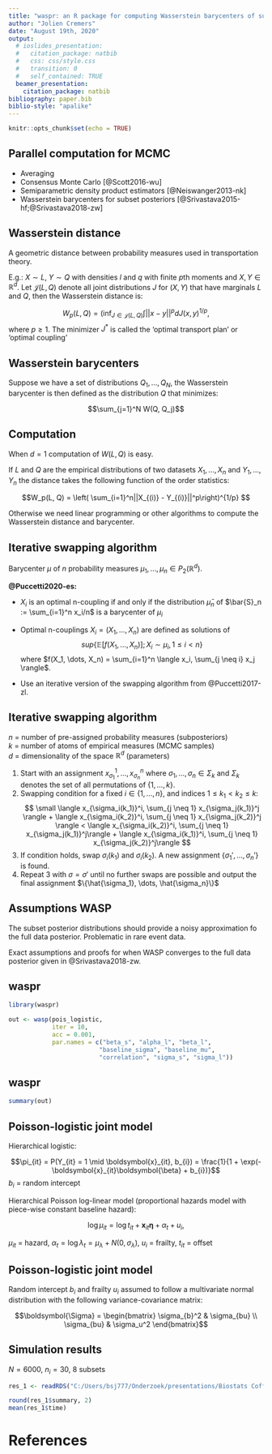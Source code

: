 ```yaml
--- 
title: "waspr: an R package for computing Wasserstein barycenters of subset posteriors"
author: "Jolien Cremers"
date: "August 19th, 2020"
output:
  # ioslides_presentation:
  #   citation_package: natbib
  #   css: css/style.css
  #   transition: 0
  #   self_contained: TRUE
  beamer_presentation:
    citation_package: natbib
bibliography: paper.bib
biblio-style: "apalike"
---
```


```r
knitr::opts_chunk$set(echo = TRUE)
```



## Parallel computation for MCMC

* Averaging
* Consensus Monte Carlo [@Scott2016-wu]
* Semiparametric density product estimators [@Neiswanger2013-nk]
* Wasserstein barycenters for subset posteriors [@Srivastava2015-hf;@Srivastava2018-zw]





## Wasserstein distance {.smaller}

A geometric distance between probability measures used in transportation theory. 

E.g.: $X \sim L$, $Y \sim Q$ with densities $l$ and $q$ with finite $p$th moments and $X, Y \in \mathbb{R}^d$. Let $\mathcal{J}(L, Q)$ denote all joint distributions $J$ for $(X, Y)$ that have marginals $L$ and $Q$, then the Wasserstein distance is:

$$W_p(L,Q) = \left( \inf_{J\in\mathcal{J}(L,Q)}\int ||x-y||^pdJ(x,y\right)^{1/p},$$
where $p\geq1$. The minimizer $J^*$ is called the 'optimal transport plan' or 'optimal coupling'





## Wasserstein barycenters {.smaller}

Suppose we have a set of distributions $Q_1, \dots, Q_N$, the Wasserstein barycenter is then defined as the distribution $Q$ that minimizes:

$$\sum_{j=1}^N W(Q, Q_j)$$

<!-- The barycenter $\mu$ of $n$ probability measures $\mu_1, \dots, \mu_n \in P_2(\mathbb{R}^d)$ with finite second moments using the $L^2$-Wasserstein metric for measuring distances is any solution of: -->

<!-- $$inf \left\{ \sum_{i=1}^{n} W_2^2(\mu_i, \mu); \mu \in P_2(\mathbb{R}^d) \right\} $$ -->

<!-- $L^2$-Wasserstein metric: -->

<!-- $$W_2^2(\mu, \nu):= inf \left\{ \int_{\mathbb{R}^d \times \mathbb{R}^d} ||x-y|| dP(x, y); P\in M(\mu, \nu)\right\} $$ -->
<!-- where $M(\mu, \nu)$ denotes the set of probability measures on $\mathbb{R}^d \times \mathbb{R}^d$ with marginals $\mu, \nu \in P_2(\mathbb{R}^d)$. -->





## Computation {.smaller}

When $d = 1$ computation of $W(L, Q)$ is easy. 

If $L$ and $Q$ are the empirical distributions of two datasets $X_1, \dots, X_n$ and $Y_1, \dots, Y_n$ the distance takes the following function of the order statistics:

$$W_p(L, Q) = \left( \sum_{i=1}^n||X_{(i)} - Y_{(i)}||^p\right)^{1/p} $$

Otherwise we need linear programming or other algorithms to compute the Wasserstein distance and barycenter.





## Iterative swapping algorithm {.smaller}

Barycenter $\mu$ of $n$ probability measures $\mu_1, \dots, \mu_n \in P_2(\mathbb{R}^d)$.

**@Puccetti2020-es:**

* $X_i$ is an optimal n-coupling if and only if the distribution $\bar{\mu}_n$ of $\bar{S}_n := \sum_{i=1}^n x_i/n$ is a barycenter of $\mu_i$

* Optimal n-couplings $X_i = (X_1, \dots, X_n)$ are defined as solutions of $$sup \left\{\mathbb{E} [f(X_1, \dots, X_n)]; X_i \sim \mu_i, 1 \leq i < n\right\}$$ where $f(X_1, \dots, X_n) = \sum_{i=1}^n \langle x_i, \sum_{j \neq i} x_j \rangle$.

* Use an iterative version of the swapping algorithm from @Puccetti2017-zl.




## Iterative swapping algorithm {.smaller}

$n$ = number of pre-assigned probability measures (subposteriors)  
$k$ = number of atoms of empirical measures (MCMC samples)  
$d$ = dimensionality of the space $\mathbb{R}^d$ (parameters)

1. Start with an assignment $x_{\sigma_1}^1, \dots, x_{\sigma_n}^n$ where $\sigma_1, \dots, \sigma_n \in \Sigma_k$ and $\Sigma_k$ denotes the set of all permutations of $\{1, \dots, k\}$.
2. Swapping condition for a fixed $i \in \{1, \dots, n\}$, and indices $1 \leq k_1 < k_2 \leq k$: $$ \small \langle x_{\sigma_i(k_1)}^i, \sum_{j \neq 1} x_{\sigma_j(k_1)}^j \rangle + \langle x_{\sigma_i(k_2)}^i, \sum_{j \neq 1} x_{\sigma_j(k_2)}^j \rangle < \langle x_{\sigma_i(k_2)}^i, \sum_{j \neq 1} x_{\sigma_j(k_1)}^j\rangle + \langle x_{\sigma_i(k_1)}^i, \sum_{j \neq 1} x_{\sigma_j(k_2)}^j\rangle $$
3. If condition holds, swap $\sigma_i(k_1)$ and $\sigma_i(k_2)$. A new assignment $\{\sigma_1', \dots, \sigma_n' \}$ is found.
4. Repeat 3 with $\sigma = \sigma'$ until no further swaps are possible and output the final assignment $\{\hat{\sigma_1}, \dots, \hat{\sigma_n}\}$





## Assumptions WASP

The subset posterior distributions should provide a noisy approximation fo the full data posterior. Problematic in rare event data.

Exact assumptions and proofs for when WASP converges to the full data posterior given in @Srivastava2018-zw. 





## waspr {.smaller}

\scriptsize
```r
library(waspr)
```

```r

out <- wasp(pois_logistic,
            iter = 10,
            acc = 0.001,
            par.names = c("beta_s", "alpha_l", "beta_l",
                         "baseline_sigma", "baseline_mu",
                         "correlation", "sigma_s", "sigma_l"))

```
\normalsize



## waspr {.smaller}

\scriptsize
```r
summary(out)
```
\normalsize




## Poisson-logistic joint model

Hierarchical logistic:

$$\pi_{it} = P(Y_{it} = 1 \mid \boldsymbol{x}_{it}, b_{i}) =  \frac{1}{1 +  \exp(-\boldsymbol{x}_{it}\boldsymbol{\beta} + b_{i})}$$
$b_{i}$ = random intercept

Hierarchical Poisson log-linear model (proportional hazards model with piece-wise constant baseline hazard):

$$\log\mu_{it} = \log t_{it} + \boldsymbol{x}_{it}\boldsymbol{\eta} + \alpha_t + u_i,$$

$\mu_{it}$ = hazard, $\alpha_t = \log \lambda_t = \mu_{\lambda} + N(0, \sigma_{\lambda})$, $u_i$ = frailty, $t_{it}$ = offset





## Poisson-logistic joint model

Random intercept $b_{i}$ and frailty $u_i$ assumed to follow a multivariate normal distribution with the following variance-covariance matrix:

$$\boldsymbol{\Sigma} = \begin{bmatrix} \sigma_{b}^2 & \sigma_{bu} \\ \sigma_{bu} & \sigma_u^2 \end{bmatrix}$$




## Simulation results

$N = 6000$, $n_i = 30$, 8 subsets

```r
res_1 <- readRDS("C:/Users/bsj777/Onderzoek/presentations/Biostats Coffee/2020.08.19-Biostats-Coffee/latest/res_1.rds")
```

```r
round(res_1$summary, 2)
mean(res_1$time)
```

# References